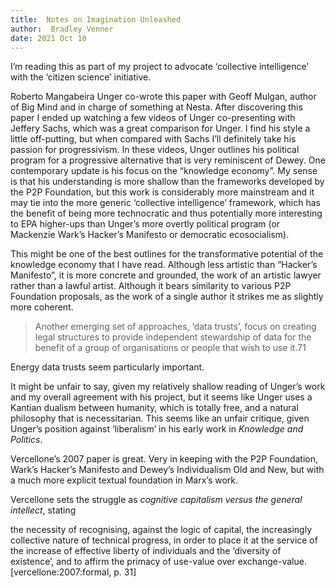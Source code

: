 ```yaml
---
title:  Notes on Imagination Unleashed
author:  Bradley Venner
date: 2021 Oct 10
---
```

I'm reading this as part of my project to advocate 'collective intelligence' with the 'citizen science' initiative.

Roberto Mangabeira Unger co-wrote this paper with Geoff Mulgan, author of Big Mind and in charge of something at Nesta. After discovering this paper I ended up watching a few videos of Unger co-presenting with Jeffery Sachs, which was a great comparison for Unger. I find his style a little off-putting, but when compared with Sachs I'll definitely take his passion for progressivism.  In these videos, Unger outlines his political program for a progressive alternative that is very reminiscent of Dewey. One contemporary update is his focus on the "knowledge economy". My sense is that his understanding is more shallow than the frameworks developed by the P2P Foundation, but this work is considerably more mainstream and it may tie into the more generic 'collective intelligence' framework, which has the benefit of being more technocratic and thus potentially more interesting to EPA higher-ups than Unger's more overtly political program (or Mackenzie Wark's Hacker's Manifesto or democratic ecosocialism).

This might be one of the best outlines for the transformative potential of the knowledge economy that I have read. Although less artistic than "Hacker's Manifesto", it is more concrete and grounded, the work of an artistic lawyer rather than a lawful artist. Although it bears similarity to various P2P Foundation proposals, as the work of a single author it strikes me as slightly more coherent. 

> Another emerging set of approaches, ‘data trusts’, focus on creating legal structures to provide independent stewardship of data for the benefit of a group of organisations or people that wish to use it.71

Energy data trusts seem particularly important. 

It might be unfair to say, given my relatively shallow reading of Unger's work and my overall agreement with his project, but it seems like Unger uses a Kantian dualism between humanity, which is totally free, and a natural philosophy that is necessitarian. This seems like an unfair critique, given Unger's position against 'liberalism' in his early work in *Knowledge and Politics*.  

Vercellone's 2007 paper is great. Very in keeping with the P2P Foundation, Wark's Hacker's Manifesto and Dewey's Individualism Old and New, but with a much more explicit textual foundation in Marx's work. 

Vercellone sets the struggle as *cognitive capitalism versus the general intellect*, stating

the necessity of recognising, against the logic of capital, the increasingly collective nature of technical progress, in order to place it at the service of the increase of effective liberty of individuals and the ‘diversity of existence’, and to affirm the primacy of use-value over exchange-value. [vercellone:2007:formal, p. 31]